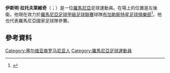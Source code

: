 '''伊斯明·拉托夫萊維奇'''（{{lang-ro|Iasmin Latovlevici}}；{{bd|1986年|5月11日}}）是一位[[羅馬尼亞|羅馬尼亞]]足球運動員。在場上的位置是左後衛。他現在效力於[[羅馬尼亞足球甲級足球聯賽|羅馬尼亞足球甲級足球聯賽]]球隊[[布加勒斯特星足球俱樂部|布加勒斯特星足球俱樂部]]<ref>{{Cite web |url=http://www.steauafc.com/ro/articol/latov/ |title=Iasmin Latovlevici in cantonamentul Stelei |accessdate=2015-06-08 |archive-date=2017-08-10 |archive-url=https://web.archive.org/web/20170810051313/http://www.steauafc.com/ro/articol/latov/ |dead-url=no }}</ref>。他也代表羅馬尼亞國家足球隊參賽。
==參考資料==
{{Reflist}}

{{DEFAULTSORT: Latovlevici, Iasmin}}
[[Category:塞尔维亚裔罗马尼亚人|Category:塞尔维亚裔罗马尼亚人]]
[[Category:羅馬尼亞足球運動員|Category:羅馬尼亞足球運動員]]
